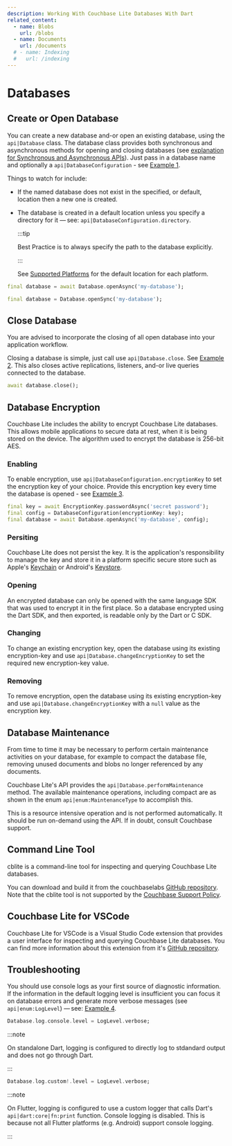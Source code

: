 ```yaml
---
description: Working With Couchbase Lite Databases With Dart
related_content:
  - name: Blobs
    url: /blobs
  - name: Documents
    url: /documents
  # - name: Indexing
  #   url: /indexing
---
```



# Databases

## Create or Open Database

You can create a new database and-or open an existing database, using the
`api|Database` class. The database class provides both synchronous and
asynchronous methods for opening and closing databases (see
[explanation for Synchronous and Asynchronous APIs](/general-concepts.mdx#sync-and-async-apis)).
Just pass in a database name and optionally a `api|DatabaseConfiguration` - see
[Example 1](#).

Things to watch for include:

- If the named database does not exist in the specified, or default, location
  then a new one is created.
- The database is created in a default location unless you specify a directory
  for it — see: `api|DatabaseConfiguration.directory`.

  :::tip

  Best Practice is to always specify the path to the database explicitly.

  :::

  See [Supported Platforms](./supported-platforms.mdx) for the default location
  for each platform.

<CodeExample id={1} title="Opening a Database">

<APITabs>
<APITab api="Async">

```dart
final database = await Database.openAsync('my-database');
```

</APITab>
<APITab api="Sync">

```dart
final database = Database.openSync('my-database');
```

</APITab>
</APITabs>

</CodeExample>

## Close Database

You are advised to incorporate the closing of all open database into your
application workflow.

Closing a database is simple, just call use `api|Database.close`. See
[Example 2](#). This also closes active replications, listeners, and-or live
queries connected to the database.

<CodeExample id={2} title="Closing a Database">

```dart
await database.close();
```

</CodeExample>

## Database Encryption

<EnterpriseFeatureCallout />

Couchbase Lite includes the ability to encrypt Couchbase Lite databases. This
allows mobile applications to secure data at rest, when it is being stored on
the device. The algorithm used to encrypt the database is 256-bit AES.

### Enabling

To enable encryption, use `api|DatabaseConfiguration.encryptionKey` to set the
encryption key of your choice. Provide this encryption key every time the
database is opened - see [Example 3](#).

<CodeExample id={3} title="Opening an Encrypted Database">

```dart
final key = await EncryptionKey.passwordAsync('secret password');
final config = DatabaseConfiguration(encryptionKey: key);
final database = await Database.openAsync('my-database', config);
```

</CodeExample>

### Persiting

Couchbase Lite does not persist the key. It is the application's responsibility
to manage the key and store it in a platform specific secure store such as
Apple's
[Keychain](https://developer.apple.com/documentation/security/keychain_services)
or Android's
[Keystore](https://developer.android.com/training/articles/keystore).

### Opening

An encrypted database can only be opened with the same language SDK that was
used to encrypt it in the first place. So a database encrypted using the Dart
SDK, and then exported, is readable only by the Dart or C SDK.

### Changing

To change an existing encryption key, open the database using its existing
encryption-key and use `api|Database.changeEncryptionKey` to set the required
new encryption-key value.

### Removing

To remove encryption, open the database using its existing encryption-key and
use `api|Database.changeEncryptionKey` with a `null` value as the encryption
key.

## Database Maintenance

From time to time it may be necessary to perform certain maintenance activities
on your database, for example to compact the database file, removing unused
documents and blobs no longer referenced by any documents.

Couchbase Lite's API provides the `api|Database.performMaintenance` method. The
available maintenance operations, including compact are as shown in the enum
`api|enum:MaintenanceType` to accomplish this.

This is a resource intensive operation and is not performed automatically. It
should be run on-demand using the API. If in doubt, consult Couchbase support.

## Command Line Tool

cblite is a command-line tool for inspecting and querying Couchbase Lite
databases.

You can download and build it from the couchbaselabs
[GitHub repository](https://github.com/couchbaselabs/couchbase-mobile-tools/blob/master/README.cblite.md).
Note that the cblite tool is not supported by the
[Couchbase Support Policy](https://www.couchbase.com/support-policy).

## Couchbase Lite for VSCode

Couchbase Lite for VSCode is a Visual Studio Code extension that provides a user
interface for inspecting and querying Couchbase Lite databases. You can find
more information about this extension from it's
[GitHub repository](https://github.com/couchbaselabs/vscode-cblite).

## Troubleshooting

You should use console logs as your first source of diagnostic information. If
the information in the default logging level is insufficient you can focus it on
database errors and generate more verbose messages (see `api|enum:LogLevel`)
— see: [Example 4](#).

<CodeExample id={4} title="Increase level of Database Log Messages">

<EmbedderTabs>
<EmbedderTab embedder="Dart">

```dart
Database.log.console.level = LogLevel.verbose;
```

:::note

On standalone Dart, logging is configured to directly log to stdandard output
and does not go through Dart.

:::

</EmbedderTab>
<EmbedderTab embedder="Flutter">

```dart
Database.log.custom!.level = LogLevel.verbose;
```

:::note

On Flutter, logging is configured to use a custom logger that calls Dart's
`api|dart:core|fn:print` function. Console logging is disabled. This is because
not all Flutter platforms (e.g. Android) support console logging.

:::

</EmbedderTab>
</EmbedderTabs>

</CodeExample>
